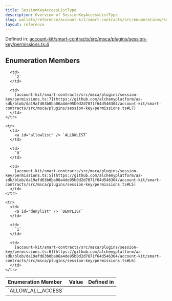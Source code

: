 ```yaml
---
title: SessionKeyAccessListType
description: Overview of SessionKeyAccessListType
slug: wallets/reference/account-kit/smart-contracts/src/enumerations/SessionKeyAccessListType
layout: reference
---
```


Defined in: [account-kit/smart-contracts/src/msca/plugins/session-key/permissions.ts:4](https://github.com/alchemyplatform/aa-sdk/blob/da19afd63b0ba06a4de95b0d2d7871f64d546304/account-kit/smart-contracts/src/msca/plugins/session-key/permissions.ts#L4)

## Enumeration Members

<table>
  <thead>
    <tr>
      <th align="left">Enumeration Member</th>
      <th align="left">Value</th>
      <th align="left">Defined in</th>
    </tr>
  </thead>

  <tbody>
    <tr>
      <td>
        <a id="allow_all_access" /> `ALLOW_ALL_ACCESS`
      </td>

      <td>
        `2`
      </td>

      <td>
        [account-kit/smart-contracts/src/msca/plugins/session-key/permissions.ts:7](https://github.com/alchemyplatform/aa-sdk/blob/da19afd63b0ba06a4de95b0d2d7871f64d546304/account-kit/smart-contracts/src/msca/plugins/session-key/permissions.ts#L7)
      </td>
    </tr>

    <tr>
      <td>
        <a id="allowlist" /> `ALLOWLIST`
      </td>

      <td>
        `0`
      </td>

      <td>
        [account-kit/smart-contracts/src/msca/plugins/session-key/permissions.ts:5](https://github.com/alchemyplatform/aa-sdk/blob/da19afd63b0ba06a4de95b0d2d7871f64d546304/account-kit/smart-contracts/src/msca/plugins/session-key/permissions.ts#L5)
      </td>
    </tr>

    <tr>
      <td>
        <a id="denylist" /> `DENYLIST`
      </td>

      <td>
        `1`
      </td>

      <td>
        [account-kit/smart-contracts/src/msca/plugins/session-key/permissions.ts:6](https://github.com/alchemyplatform/aa-sdk/blob/da19afd63b0ba06a4de95b0d2d7871f64d546304/account-kit/smart-contracts/src/msca/plugins/session-key/permissions.ts#L6)
      </td>
    </tr>

  </tbody>
</table>
